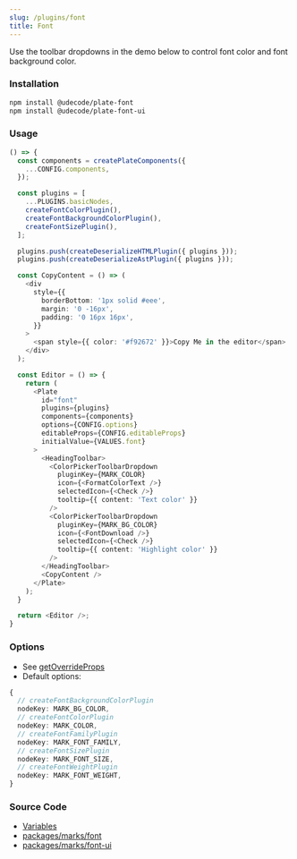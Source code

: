 ```yaml
---
slug: /plugins/font
title: Font
---
```


Use the toolbar dropdowns in the demo below to control font color and font background color.

### Installation

```bash npm2yarn
npm install @udecode/plate-font
npm install @udecode/plate-font-ui
```

### Usage

```ts live
() => {
  const components = createPlateComponents({
    ...CONFIG.components,
  });

  const plugins = [
    ...PLUGINS.basicNodes,
    createFontColorPlugin(),
    createFontBackgroundColorPlugin(),
    createFontSizePlugin(),
  ];

  plugins.push(createDeserializeHTMLPlugin({ plugins }));
  plugins.push(createDeserializeAstPlugin({ plugins }));

  const CopyContent = () => (
    <div
      style={{
        borderBottom: '1px solid #eee',
        margin: '0 -16px',
        padding: '0 16px 16px',
      }}
    >
      <span style={{ color: '#f92672' }}>Copy Me in the editor</span>
    </div>
  );

  const Editor = () => {
    return (
      <Plate
        id="font"
        plugins={plugins}
        components={components}
        options={CONFIG.options}
        editableProps={CONFIG.editableProps}
        initialValue={VALUES.font}
      >
        <HeadingToolbar>
          <ColorPickerToolbarDropdown
            pluginKey={MARK_COLOR}
            icon={<FormatColorText />}
            selectedIcon={<Check />}
            tooltip={{ content: 'Text color' }}
          />
          <ColorPickerToolbarDropdown
            pluginKey={MARK_BG_COLOR}
            icon={<FontDownload />}
            selectedIcon={<Check />}
            tooltip={{ content: 'Highlight color' }}
          />
        </HeadingToolbar>
        <CopyContent />
      </Plate>
    );
  }

  return <Editor />;
}
```

### Options

- See [getOverrideProps](plugin-utils#getoverrideprops)
- Default options:

```ts
{
  // createFontBackgroundColorPlugin
  nodeKey: MARK_BG_COLOR,
  // createFontColorPlugin
  nodeKey: MARK_COLOR,
  // createFontFamilyPlugin
  nodeKey: MARK_FONT_FAMILY,
  // createFontSizePlugin
  nodeKey: MARK_FONT_SIZE,
  // createFontWeightPlugin
  nodeKey: MARK_FONT_WEIGHT,
}
```

### Source Code

- [Variables](https://github.com/udecode/plate/blob/main/docs/src/live/live.tsx)
- [packages/marks/font](https://github.com/udecode/plate/tree/main/packages/marks/font/src)
- [packages/marks/font-ui](https://github.com/udecode/plate/tree/main/packages/marks/font-ui/src)
